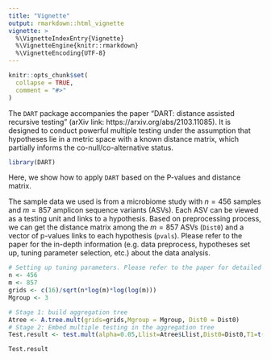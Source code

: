 ```yaml
---
title: "Vignette"
output: rmarkdown::html_vignette
vignette: >
  %\VignetteIndexEntry{Vignette}
  %\VignetteEngine{knitr::rmarkdown}
  %\VignetteEncoding{UTF-8}
---
```


```r
knitr::opts_chunk$set(
  collapse = TRUE,
  comment = "#>"
)
```

The `DART` package accompanies the paper "DART: distance assisted recursive testing" (arXiv link: https://arxiv.org/abs/2103.11085). It is designed to conduct powerful multiple testing under the assumption that hypotheses lie in a metric space with a known distance matrix, which partially informs the co-null/co-alternative status.

```r
library(DART)
```
Here, we show how to apply `DART` based on the P-values and distance matrix.
\par
The sample data we used is from a microbiome study with $n=456$ samples and $m=857$  amplicon sequence variants (ASVs). Each ASV can be viewed as a testing unit and links to a hypothesis. Based on preprocessing process, we can get the distance matrix among the $m=857$ ASVs (`Dist0`) and a vector of p-values links to each hypothesis (`pvals`). Please refer to the paper for the in-depth information (e.g. data preprocess, hypotheses set up, tuning parameter selection, etc.) about the data analysis.

```r
# Setting up tuning parameters. Please refer to the paper for detailed tuning parameter selection procedure.
n <- 456
m <- 857
grids <- c(16)/sqrt(n*log(m)*log(log(m)))
Mgroup <- 3

# Stage 1: build aggregation tree
Atree <- A.tree.mult(grids=grids,Mgroup = Mgroup, Dist0 = Dist0)
# Stage 2: Embed multiple testing in the aggregation tree
Test.result <- test.mult(alpha=0.05,Llist=Atree$Llist,Dist0=Dist0,T1=t(qnorm(pvals,lower.tail=FALSE)))

Test.result

```

